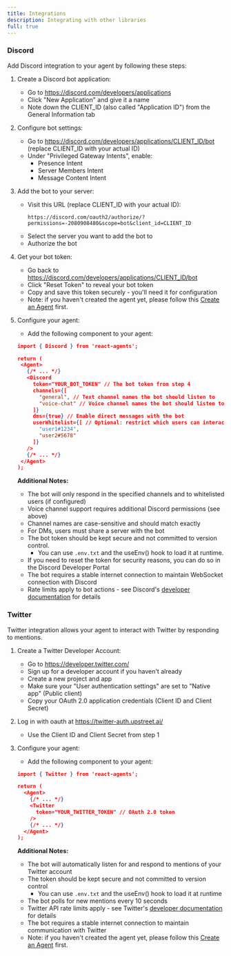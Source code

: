 ```yaml
---
title: Integrations
description: Integrating with other libraries
full: true
---
```


<InlineTOC defaultOpen items={toc} />

### Discord

Add Discord integration to your agent by following these steps:

1. Create a Discord bot application:
   - Go to https://discord.com/developers/applications
   - Click "New Application" and give it a name
   - Note down the CLIENT_ID (also called "Application ID") from the General Information tab

2. Configure bot settings:
   - Go to https://discord.com/developers/applications/CLIENT_ID/bot (replace CLIENT_ID with your actual ID)
   - Under "Privileged Gateway Intents", enable:
     - Presence Intent
     - Server Members Intent
     - Message Content Intent

3. Add the bot to your server:
   - Visit this URL (replace CLIENT_ID with your actual ID):
     ```
     https://discord.com/oauth2/authorize/?permissions=-2080908480&scope=bot&client_id=CLIENT_ID
     ```
   - Select the server you want to add the bot to
   - Authorize the bot

4. Get your bot token:
   - Go back to https://discord.com/developers/applications/CLIENT_ID/bot
   - Click "Reset Token" to reveal your bot token
   - Copy and save this token securely - you'll need it for configuration
   - Note: if you haven't created the agent yet, please follow this [Create an Agent](/create-an-agent) first.

5. Configure your agent:
   - Add the following component to your agent:
   ```json
   import { Discord } from 'react-agents';

   return (
    <Agent>
      {/* ... */}
      <Discord
        token="YOUR_BOT_TOKEN" // The bot token from step 4
        channels={[
          "general", // Text channel names the bot should listen to
          "voice-chat" // Voice channel names the bot should listen to
        ]}
        dms={true} // Enable direct messages with the bot
        userWhitelist={[ // Optional: restrict which users can interact
          "user1#1234",
          "user2#5678"
        ]}
      />
      {/* ... */}
    </Agent>
   );
   ```

   **Additional Notes:**
   - The bot will only respond in the specified channels and to whitelisted users (if configured)
   - Voice channel support requires additional Discord permissions (see above)
   - Channel names are case-sensitive and should match exactly
   - For DMs, users must share a server with the bot
   - The bot token should be kept secure and not committed to version control.
     - You can use `.env.txt` and the useEnv() hook to load it at runtime.
   - If you need to reset the token for security reasons, you can do so in the Discord Developer Portal
   - The bot requires a stable internet connection to maintain WebSocket connection with Discord
   - Rate limits apply to bot actions - see Discord's [developer documentation](https://discord.com/developers/docs/topics/rate-limits) for details

### Twitter

Twitter integration allows your agent to interact with Twitter by responding to mentions.

1. Create a Twitter Developer Account:
   - Go to https://developer.twitter.com/
   - Sign up for a developer account if you haven't already
   - Create a new project and app
   - Make sure your "User authentication settings" are set to "Native app" (Public client)
   - Copy your OAuth 2.0 application credentials (Client ID and Client Secret)

2. Log in with oauth at https://twitter-auth.upstreet.ai/
   - Use the Client ID and Client Secret from step 1

3. Configure your agent:
   - Add the following component to your agent:
   ```json
   import { Twitter } from 'react-agents';

   return (
     <Agent>
       {/* ... */}
       <Twitter
         token="YOUR_TWITTER_TOKEN" // OAuth 2.0 token
       />
       {/* ... */}
     </Agent>
   );
   ```

   **Additional Notes:**
   - The bot will automatically listen for and respond to mentions of your Twitter account
   - The token should be kept secure and not committed to version control
     - You can use `.env.txt` and the useEnv() hook to load it at runtime
   - The bot polls for new mentions every 10 seconds
   - Twitter API rate limits apply - see Twitter's [developer documentation](https://developer.twitter.com/en/docs/twitter-api/rate-limits) for details
   - The bot requires a stable internet connection to maintain communication with Twitter
   - Note: if you haven't created the agent yet, please follow this [Create an Agent](/create-an-agent) first.
